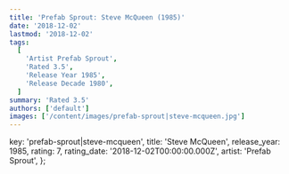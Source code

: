 ```yaml
---
title: 'Prefab Sprout: Steve McQueen (1985)'
date: '2018-12-02'
lastmod: '2018-12-02'
tags:
  [
    'Artist Prefab Sprout',
    'Rated 3.5',
    'Release Year 1985',
    'Release Decade 1980',
  ]
summary: 'Rated 3.5'
authors: ['default']
images: ['/content/images/prefab-sprout|steve-mcqueen.jpg']
---
```


  key: 'prefab-sprout|steve-mcqueen',
  title: 'Steve McQueen',
  release_year: 1985,
  rating: 7,
  rating_date: '2018-12-02T00:00:00.000Z',
  artist: 'Prefab Sprout',
};

<MusicRating data={data} />
